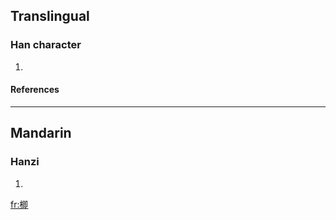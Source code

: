 ==Translingual==
===Han character===
{{Han char|rn=75|rad=木|as=09|sn=13|four=4792<sub>0</sub>|canj=木日戈中 (DAIL)}}
# {{defn|Han|sort=木09}}
====References====
{{Han ref|kx=0539.160|dkj=15134|dj=0927.020|hdz=21251.130|uh=6956|ud=26966|bh=D5B8|bd=54712}}

----
==Mandarin==
===Hanzi===
{{cmn-hanzi|pin=[[zhì]] ([[zhi4]])|wg=chih<sup>4</sup>}}
# {{defn|Mandarin}}

[[fr:楖]]